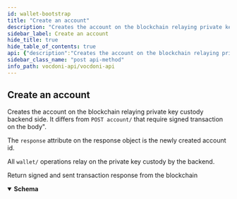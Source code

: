 ```yaml
---
id: wallet-bootstrap
title: "Create an account"
description: "Creates the account on the blockchain relaying private key custody backend side. It differs from"
sidebar_label: Create an account
hide_title: true
hide_table_of_contents: true
api: {"description":"Creates the account on the blockchain relaying private key custody backend side. It differs from \n`POST account/` that require signed transaction on the body\".\n\nThe `response` attribute on the response object is the newly created account id.\n\nAll `wallet/` operations relay on the private key custody by the backend.","operationId":"walletBootstrap","tags":["Wallet"],"security":[{"bearerAuth":[]}],"responses":{"200":{"description":"Return signed and sent transaction response from the blockchain","content":{"application/json":{"schema":{"type":"object","properties":{"response":{"type":"string","example":"0x370372b92514d81a0e3efb8eba9d036ae0877653"},"code":{"type":"integer","format":"int32","example":1},"hash":{"type":"string","example":"75e8f822f5dd13973ac5158d600f0a2a5fea4bfefce9712ab5195bf17884cfad"}}}}}}},"method":"post","path":"/wallet/bootstrap","servers":[{"url":"https://api.vocdoni.io/v2/"}],"securitySchemes":{"bearerAuth":{"type":"http","scheme":"bearer"}},"info":{"version":"2.0.0","title":"Vocdoni API","license":{"name":"MIT"},"description":"**Goals and Objectives:** \nThe Vocdoni API is meant to be the entry point for external integrators to add voting capabilities to an existing  CRM, customer base and product experience. The API should act as a satellite that facilitates creating votes using  Vocdoni, without the hassle of learning a deep platform.\nThis API should allow to perform the basic primitives of the Vocdoni Protocol such as manage organizations, voting  processes and be able to vote, abstracting as much as possible the complexity and doing so, offering simple and  clear methods to perform such actions.\nLast but not least, the API should be modular and allow further expansion with other independent modules such as  payments, CSPs, SSI providers, CRM’s, etc. becoming a open voting block/”lego” for the Web2.0 & Web 3.0 world."},"postman":{"name":"Create an account","description":{"content":"Creates the account on the blockchain relaying private key custody backend side. It differs from \n`POST account/` that require signed transaction on the body\".\n\nThe `response` attribute on the response object is the newly created account id.\n\nAll `wallet/` operations relay on the private key custody by the backend.","type":"text/plain"},"url":{"path":["wallet","bootstrap"],"host":["{{baseUrl}}"],"query":[],"variable":[]},"header":[{"key":"Accept","value":"application/json"}],"method":"POST","auth":{"type":"bearer","bearer":[{"type":"any","value":"<Bearer Token>","key":"token"}]}}}
sidebar_class_name: "post api-method"
info_path: vocdoni-api/vocdoni-api
---
```



## Create an account



Creates the account on the blockchain relaying private key custody backend side. It differs from 
`POST account/` that require signed transaction on the body".

The `response` attribute on the response object is the newly created account id.

All `wallet/` operations relay on the private key custody by the backend.

<div><ApiTabs><TabItem label={"200"} value={"200"}><div>

Return signed and sent transaction response from the blockchain

</div><div><MimeTabs schemaType={"response"}><TabItem label={"application/json"} value={"application/json"}><SchemaTabs><TabItem label={"Schema"} value={"Schema"}><details style={{}} data-collapsed={false} open={true}><summary style={{"textAlign":"left"}}><strong>Schema</strong></summary><div style={{"textAlign":"left","marginLeft":"1rem"}}></div><ul style={{"marginLeft":"1rem"}}><SchemaItem collapsible={false} name={"response"} required={false} schemaDescription={undefined} schemaName={"string"} qualifierMessage={undefined} defaultValue={undefined}></SchemaItem><SchemaItem collapsible={false} name={"code"} required={false} schemaDescription={undefined} schemaName={"int32"} qualifierMessage={undefined} defaultValue={undefined}></SchemaItem><SchemaItem collapsible={false} name={"hash"} required={false} schemaDescription={undefined} schemaName={"string"} qualifierMessage={undefined} defaultValue={undefined}></SchemaItem></ul></details></TabItem><TabItem label={"Example (from schema)"} value={"Example (from schema)"}><ResponseSamples responseExample={"{\n  \"response\": \"0x370372b92514d81a0e3efb8eba9d036ae0877653\",\n  \"code\": 1,\n  \"hash\": \"75e8f822f5dd13973ac5158d600f0a2a5fea4bfefce9712ab5195bf17884cfad\"\n}"} language={"json"}></ResponseSamples></TabItem></SchemaTabs></TabItem></MimeTabs></div></TabItem></ApiTabs></div>
      